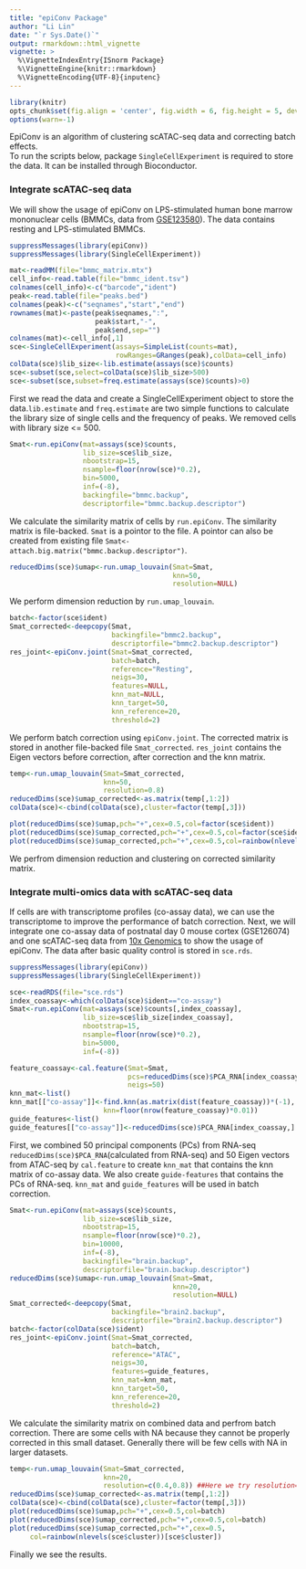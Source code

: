 ```yaml
---
title: "epiConv Package"
author: "Li Lin"
date: "`r Sys.Date()`"
output: rmarkdown::html_vignette
vignette: >
  %\VignetteIndexEntry{ISnorm Package}
  %\VignetteEngine{knitr::rmarkdown}
  %\VignetteEncoding{UTF-8}{inputenc}
---
```


```r
library(knitr)
opts_chunk$set(fig.align = 'center', fig.width = 6, fig.height = 5, dev = 'png')
options(warn=-1)
```

EpiConv is an algorithm of clustering scATAC-seq data and correcting batch effects.<br>
To run the scripts below, package `SingleCellExperiment` is required to store the data. It can be installed through Bioconductor.

### Integrate scATAC-seq data

We will show the usage of epiConv on LPS-stimulated human bone marrow mononuclear cells (BMMCs, data from [GSE123580](https://www.ncbi.nlm.nih.gov/geo/query/acc.cgi?acc=GSE123580)). The data contains resting and LPS-stimulated BMMCs.

```r
suppressMessages(library(epiConv))
suppressMessages(library(SingleCellExperiment))

mat<-readMM(file="bmmc_matrix.mtx")
cell_info<-read.table(file="bmmc_ident.tsv")
colnames(cell_info)<-c("barcode","ident")
peak<-read.table(file="peaks.bed")
colnames(peak)<-c("seqnames","start","end")
rownames(mat)<-paste(peak$seqnames,":",
                     peak$start,"-",
                     peak$end,sep="")
colnames(mat)<-cell_info[,1]
sce<-SingleCellExperiment(assays=SimpleList(counts=mat),
                          rowRanges=GRanges(peak),colData=cell_info)
colData(sce)$lib_size<-lib.estimate(assays(sce)$counts)
sce<-subset(sce,select=colData(sce)$lib_size>500)
sce<-subset(sce,subset=freq.estimate(assays(sce)$counts)>0)
```
First we read the data and create a SingleCellExperiment object to store the data.`lib.estimate` and `freq.estimate` are two simple functions to calculate the library size of single cells and the frequency of peaks. We removed cells with library size <= 500.
```r
Smat<-run.epiConv(mat=assays(sce)$counts,
                  lib_size=sce$lib_size,
                  nbootstrap=15,
                  nsample=floor(nrow(sce)*0.2),
                  bin=5000,
                  inf=(-8),
                  backingfile="bmmc.backup",
                  descriptorfile="bmmc.backup.descriptor")
```
We calculate the similarity matrix of cells by `run.epiConv`. The similarity matrix is file-backed. `Smat` is a pointor to the file. A pointor can also be created from existing file `Smat<-attach.big.matrix("bmmc.backup.descriptor")`.

```r
reducedDims(sce)$umap<-run.umap_louvain(Smat=Smat,
                                        knn=50,
                                        resolution=NULL)
```
We perform dimension reduction by `run.umap_louvain`.

```r
batch<-factor(sce$ident)
Smat_corrected<-deepcopy(Smat,
                         backingfile="bmmc2.backup",
                         descriptorfile="bmmc2.backup.descriptor")
res_joint<-epiConv.joint(Smat=Smat_corrected,
                         batch=batch,
                         reference="Resting",
                         neigs=30,
                         features=NULL,
                         knn_mat=NULL,
                         knn_target=50,
                         knn_reference=20,
                         threshold=2)

```
We perform batch correction using `epiConv.joint`. The corrected matrix is stored in another file-backed file `Smat_corrected`. `res_joint` contains the Eigen vectors before correction, after correction and the knn matrix.

```r
temp<-run.umap_louvain(Smat=Smat_corrected,
                       knn=50,
                       resolution=0.8)
reducedDims(sce)$umap_corrected<-as.matrix(temp[,1:2])
colData(sce)<-cbind(colData(sce),cluster=factor(temp[,3]))

plot(reducedDims(sce)$umap,pch="+",cex=0.5,col=factor(sce$ident))
plot(reducedDims(sce)$umap_corrected,pch="+",cex=0.5,col=factor(sce$ident))
plot(reducedDims(sce)$umap_corrected,pch="+",cex=0.5,col=rainbow(nlevels(sce$cluster))[sce$cluster])
```
We perfrom dimension reduction and clustering on corrected similarity matrix.<br>

### Integrate multi-omics data with scATAC-seq data

If cells are with transcriptome profiles (co-assay data), we can use the transcriptome to improve the performance of batch correction. Next, we will integrate one co-assay data of postnatal day 0 mouse cortex (GSE126074) and one scATAC-seq data from [10x Genomics](https://support.10xgenomics.com/single-cell-atac/datasets) to show the usage of epiConv. The data after basic quality control is stored in `sce.rds`.
```r
suppressMessages(library(epiConv))
suppressMessages(library(SingleCellExperiment))

sce<-readRDS(file="sce.rds")
index_coassay<-which(colData(sce)$ident=="co-assay")
Smat<-run.epiConv(mat=assays(sce)$counts[,index_coassay],
                  lib_size=sce$lib_size[index_coassay],
                  nbootstrap=15,
                  nsample=floor(nrow(sce)*0.2),
                  bin=5000,
                  inf=(-8))

feature_coassay<-cal.feature(Smat=Smat,
                             pcs=reducedDims(sce)$PCA_RNA[index_coassay,],
                             neigs=50)
knn_mat<-list()
knn_mat[["co-assay"]]<-find.knn(as.matrix(dist(feature_coassay))*(-1),
                       knn=floor(nrow(feature_coassay)*0.01))
guide_features<-list()
guide_features[["co-assay"]]<-reducedDims(sce)$PCA_RNA[index_coassay,]
```
First, we combined 50 principal components (PCs) from RNA-seq `reducedDims(sce)$PCA_RNA`(calculated from RNA-seq) and 50 Eigen vectors from ATAC-seq by `cal.feature` to create `knn_mat` that contains the knn matrix of co-assay data. We also create `guide-features` that contains the PCs of RNA-seq. `knn_mat` and `guide_features` will be used in batch correction.

```r
Smat<-run.epiConv(mat=assays(sce)$counts,
                  lib_size=sce$lib_size,
                  nbootstrap=15,
                  nsample=floor(nrow(sce)*0.2),
                  bin=10000,
                  inf=(-8),
                  backingfile="brain.backup",
                  descriptorfile="brain.backup.descriptor")
reducedDims(sce)$umap<-run.umap_louvain(Smat=Smat,
                                        knn=20,
                                        resolution=NULL)
Smat_corrected<-deepcopy(Smat,
                         backingfile="brain2.backup",
                         descriptorfile="brain2.backup.descriptor")
batch<-factor(colData(sce)$ident)
res_joint<-epiConv.joint(Smat=Smat_corrected,
                         batch=batch,
                         reference="ATAC",
                         neigs=30,
                         features=guide_features,
                         knn_mat=knn_mat,
                         knn_target=50,
                         knn_reference=20,
                         threshold=2)
```
We calculate the similarity matrix on combined data and perfrom batch correction.
There are some cells with NA because they cannot be properly corrected in this small dataset. Generally there will be few cells with NA in larger datasets.

```r
temp<-run.umap_louvain(Smat=Smat_corrected,
                       knn=20,
                       resolution=c(0.4,0.8)) ##Here we try resolution=0.4 and 0.8.
reducedDims(sce)$umap_corrected<-as.matrix(temp[,1:2])
colData(sce)<-cbind(colData(sce),cluster=factor(temp[,3]))
plot(reducedDims(sce)$umap,pch="+",cex=0.5,col=batch)
plot(reducedDims(sce)$umap_corrected,pch="+",cex=0.5,col=batch)
plot(reducedDims(sce)$umap_corrected,pch="+",cex=0.5,
     col=rainbow(nlevels(sce$cluster))[sce$cluster])
```
Finally we see the results.

